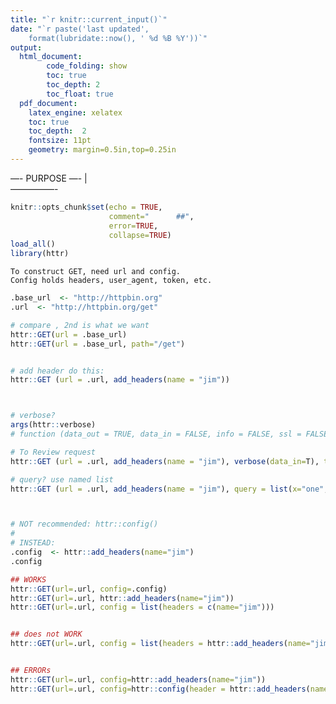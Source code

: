 ```yaml
---
title: "`r knitr::current_input()`"
date: "`r paste('last updated', 
    format(lubridate::now(), ' %d %B %Y'))`"
output:   
  html_document:  
        code_folding: show
        toc: true 
        toc_depth: 2
        toc_float: true
  pdf_document:   
    latex_engine: xelatex  
    toc: true
    toc_depth:  2   
    fontsize: 11pt   
    geometry: margin=0.5in,top=0.25in   
---
```


---- PURPOSE ----
|  
----------------



```r
knitr::opts_chunk$set(echo = TRUE,
                      comment="      ##",  
                      error=TRUE, 
                      collapse=TRUE)
load_all()
library(httr)
```

```
To construct GET, need url and config.
Config holds headers, user_agent, token, etc.

```

```r

.base_url  <- "http://httpbin.org" 
.url  <- "http://httpbin.org/get"

# compare , 2nd is what we want
httr::GET(url = .base_url)
httr::GET(url = .base_url, path="/get")


# add header do this:
httr::GET (url = .url, add_headers(name = "jim")) 



# verbose?  
args(httr::verbose)
# function (data_out = TRUE, data_in = FALSE, info = FALSE, ssl = FALSE) 

# To Review request
httr::GET (url = .url, add_headers(name = "jim"), verbose(data_in=T), token=NULL) 

# query? use named list
httr::GET (url = .url, add_headers(name = "jim"), query = list(x="one", y="two") )



# NOT recommended: httr::config()
#
# INSTEAD:
.config  <- httr::add_headers(name="jim")
.config

## WORKS
httr::GET(url=.url, config=.config) 
httr::GET(url=.url, httr::add_headers(name="jim"))
httr::GET(url=.url, config = list(headers = c(name="jim")))


## does not WORK
httr::GET(url=.url, config = list(headers = httr::add_headers(name="jim")))


## ERRORs
httr::GET(url=.url, config=httr::add_headers(name="jim"))
httr::GET(url=.url, config=httr::config(header = httr::add_headers(name="jim")))

```





